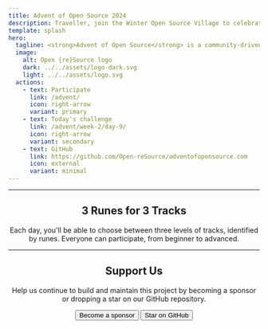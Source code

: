 ```yaml
---
title: Advent of Open Source 2024
description: Traveller, join the Winter Open Source Village to celebrate the season of sharing. Choose amongst the three runes to embark on your journey.
template: splash
hero:
  tagline: <strong>Advent of Open Source</strong> is a community-driven event that aims to introduce newcomers to Open Source Software development, and to help all participants to create or enhance their repositories.
  image:
    alt: Open {re}Source logo
    dark: ../../assets/logo-dark.svg
    light: ../../assets/logo.svg
  actions:
    - text: Participate
      link: /advent/
      icon: right-arrow
      variant: primary
    - text: Today's challenge
      link: /advent/week-2/day-9/
      icon: right-arrow
      variant: secondary
    - text: GitHub
      link: https://github.com/Open-reSource/adventofopensource.com
      icon: external
      variant: minimal
---
```



<Banner />

<hr style="margin: 0; padding: 0" />

<section class="homepage-section">
	<div class="container" style="justify-content: center; display: flex">
		<div class="content" style="text-align: center">
			<h2>3 Runes for 3 Tracks</h2>
			<p>
				Each day, you'll be able to choose between three levels of tracks, identified by runes. Everyone can participate, from beginner to advanced.
			</p>
		</div>
	</div>
  <Runes />
</section>

<hr style="margin: 0; padding: 0" />

<section class="homepage-section">
	<div class="container" style="justify-content: center; display: flex">
		<div class="content" style="text-align: center">
			<h2>Support Us</h2>
			<p>
				Help us continue to build and maintain this project by becoming a sponsor or dropping a star on our GitHub
				repository.
			</p>
			<div class="actions" style="justify-content: center">
				<Button href="https://github.com/sponsors/Open-reSource" class="action action-secondary">
					<Icon name="heart" />
					<span>Become a sponsor</span>
				</Button>
				<Button href="https://github.com/Open-reSource/adventofopensource.com" class="action action-outline">
					<Icon name="star" />
					<span>Star on GitHub</span>
				</Button>
			</div>
		</div>
	</div>
</section>
